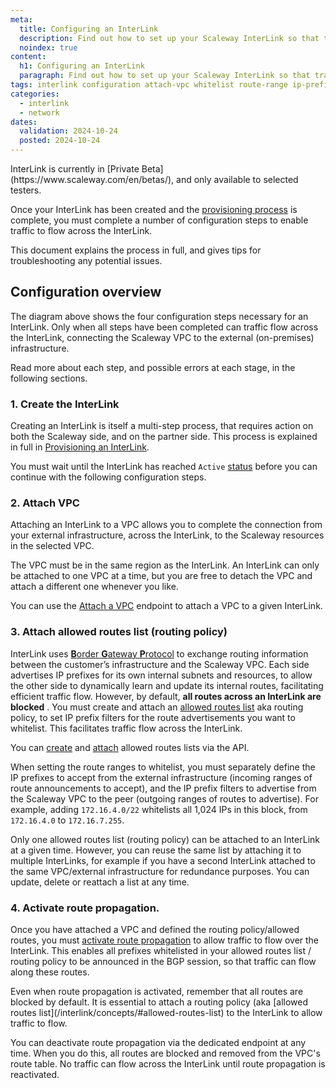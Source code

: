 ```yaml
---
meta:
  title: Configuring an InterLink
  description: Find out how to set up your Scaleway InterLink so that traffic can flow between your external infrastructure and your Scaleway resources. Understand how to attach a VPC, create an allowed routes list to whitelist route announcements, and activate route propagation across the connection.
  noindex: true
content:
  h1: Configuring an InterLink
  paragraph: Find out how to set up your Scaleway InterLink so that traffic can flow between your external infrastructure and your Scaleway resources. Understand how to attach a VPC, create an allowed routes list to whitelist route announcements, and activate route propagation across the connection.
tags: interlink configuration attach-vpc whitelist route-range ip-prefix route-propagation
categories: 
  - interlink
  - network
dates:
  validation: 2024-10-24
  posted: 2024-10-24
---
```


<Message type="important">
InterLink is currently in [Private Beta](https://www.scaleway.com/en/betas/), and only available to selected testers.
</Message>

Once your InterLink has been created and the [provisioning process](/interlink/reference-content/provisioning/) is complete, you must complete a number of configuration steps to enable traffic to flow across the InterLink.

This document explains the process in full, and gives tips for troubleshooting any potential issues.

## Configuration overview

<Lightbox src="scaleway-interlink-config.webp" alt="A four step flow chart shows the following steps: 1. Create InterLink, 2. Attach VPC, 3. Attach allowed routes list, 4. Activate route propagation. After these steps are complete, traffic can flow across the InterLink" />

The diagram above shows the four configuration steps necessary for an InterLink. Only when all steps have been completed can traffic flow across the InterLink, connecting the Scaleway VPC to the external (on-premises) infrastructure.

Read more about each step, and possible errors at each stage, in the following sections.

### 1. Create the InterLink

Creating an InterLink is itself a multi-step process, that requires action on both the Scaleway side, and on the partner side. This process is explained in full in [Provisioning an InterLink](/interlink/reference-content/provisioning/).

You must wait until the InterLink has reached `Active` [status](/interlink/reference-content/statuses/) before you can continue with the following configuration steps.

### 2. Attach VPC

Attaching an InterLink to a VPC allows you to complete the connection from your external infrastructure, across the InterLink, to the Scaleway resources in the selected VPC.

The VPC must be in the same region as the InterLink. An InterLink can only be attached to one VPC at a time, but you are free to detach the VPC and attach a different one whenever you like.

You can use the [Attach a VPC](https://www.scaleway.com/en/developers/api/interlink/#path-links-attach-a-vpc) endpoint to attach a VPC to a given InterLink.

### 3. Attach allowed routes list (routing policy)

InterLink uses [**B**order **G**ateway **P**rotocol](https://en.wikipedia.org/wiki/Border_Gateway_Protocol) to exchange routing information between the customer’s infrastructure and the Scaleway VPC. Each side advertises IP prefixes for its own internal subnets and resources, to allow the other side to dynamically learn and update its internal routes, facilitating efficient traffic flow. However, by default, **all routes across an InterLink are blocked** . You must create and attach an [allowed routes list](/interlink/concepts/#allowed-routes-list) aka routing policy, to set IP prefix filters for the route advertisements you want to whitelist. This facilitates traffic flow across the InterLink.

You can [create](https://www.scaleway.com/en/developers/api/interlink/#path-routing-policies-create-a-routing-policy) and [attach](https://www.scaleway.com/en/developers/api/interlink/#path-links-attach-a-routing-policy) allowed routes lists via the API.

When setting the route ranges to whitelist, you must separately define the IP prefixes to accept from the external infrastructure (incoming ranges of route announcements to accept), and the IP prefix filters to advertise from the Scaleway VPC to the peer (outgoing ranges of routes to advertise). For example, adding `172.16.4.0/22` whitelists all 1,024 IPs in this block, from `172.16.4.0` to `172.16.7.255`.

Only one allowed routes list (routing policy) can be attached to an InterLink at a given time. However, you can reuse the same list by attaching it to multiple InterLinks, for example if you have a second InterLink attached to the same VPC/external infrastructure for redundance purposes. You can update, delete or reattach a list at any time.

### 4. Activate route propagation.

Once you have attached a VPC and defined the routing policy/allowed routes, you must [activate route propagation](https://www.scaleway.com/en/developers/api/interlink/#path-links-enable-route-propagation) to allow traffic to flow over the InterLink. This enables all prefixes whitelisted in your allowed routes list / routing policy to be announced in the BGP session, so that traffic can flow along these routes. 

<Message type="important">
Even when route propagation is activated, remember that all routes are blocked by default. It is essential to attach a routing policy (aka [allowed routes list](/interlink/concepts/#allowed-routes-list) to the InterLink to allow traffic to flow.
</Message>

You can deactivate route propagation via the dedicated endpoint at any time. When you do this, all routes are blocked and removed from the VPC's route table. No traffic can flow across the InterLink until route propagation is reactivated.
